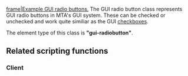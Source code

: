 
[[/Image:gui-radiobutton.png.md|frame|Example GUI radio buttons.]]
The GUI radio button class represents GUI radio buttons in MTA's GUI system. These can be checked or unchecked and work quite similiar as the GUI [[/Element/GUI/Checkbox.md|checkboxes]].

The element type of this class is '''"gui-radiobutton"'''.

==Related scripting functions==
===Client===
{{GUI_functions}}
